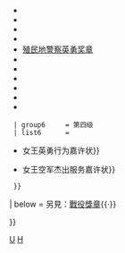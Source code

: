 {{Navbox
| name       = 英國授勳及嘉獎制度
| title      = [[英國授勳及嘉獎制度|英國榮譽體系]]
| state      = {{{state<includeonly>|autocollapse</includeonly>}}}
| listclass  = hlist

| group1     = 勛章
| list1      = {{Navbox subgroup
  | group1     = 現行頒發
  | list1      = {{Navbox subgroup
    | list1      = 
* [[嘉德勋章]]
* [[薊花勳章]]
* [[巴斯勳章]]
* [[功績勳章 (英國)|功績勳章]]
* [[聖米迦勒及聖喬治勳章]]
* [[皇家維多利亞勳章]]
* [[傑出服務勳章]]
* [[大英帝國勳章]]
* [[帝國服務勳章]]
* [[名譽勳位|名誉勋章]]
* [[聖約翰勳章]]
    | group2     = [[英國王室|王室勛章]]
    | list2      = 
* {{Link-en|乔治五世王室勋章|Royal Family Order of George V}}
* {{Link-en|乔治六世王室勋章|Royal Family Order of George VI}}
* [[伊麗莎白二世王室勳章]]
    }}
  | group2     = 暫停頒發
  | list2      = 
* [[聖派屈克勳章]]
* [[印度皇冠勳章]]
* {{Link-en|印度之星勋章|Order of the Star of India}}
* [[印度帝國勳章]]
* {{Link-en|印度功绩勋章|Indian Order of Merit}}
* {{Link-en|英属印度勋章|Order of British India}}
* {{Link-en|缅甸勋章|Order of Burma}}
  | group3     = 終止頒發
  | list3      = 
* [[皇家圭尔夫勋章]]
* {{Link-en|乔治四世王室勋章|Royal Family Order of George IV}}
* {{Link-en|维多利亚与阿尔伯特皇家勋章|Royal Order of Victoria and Albert}}
* {{Link-en|爱德华七世王室勋章|Royal Family Order of Edward VII}}
  | group4     = 其他勛章
  | list4      = 
* {{Link-en|皇家维多利亚链章|Royal Victorian Chain}}
* [[世袭贵族]]
* [[終身貴族]]
* [[英國樞密院|枢密院顾问官]]
* [[從男爵]]
* [[下級勳位爵士|爵士勋衔]]
* [[侍從官]]
* {{Link-en|英联邦领域的荣誉和勋章|Orders and decorations of the Commonwealth realms|''更多……''}}
  }}

| group2     = 現行<br />獎勵
| list2      = {{Navbox subgroup
  | group1     = 第一级
  | list1      = 
* [[维多利亚十字勋章]]
* [[乔治十字勋章]]
  | group2     = 二级甲等
  | list2      = 
* [[傑出服務勳章|杰出服务奖章]]
* {{Link-en|特殊英勇十字奖章|Conspicuous Gallantry Cross}}
* {{Link-en|皇家红十字奖章|Royal Red Cross|皇家红十字一等奖章}}
  | group3     = 二级乙等
  | list3      = 
* {{Link-en|乔治奖章|George Medal}}
* [[女皇警察獎章|女王警察英勇奖章]]
* {{Link-en|女王消防奖章|Queen's Fire Service Medal|女王消防英勇奖章}}
  | group4     = 三级甲等
  | list4      = 
* [[傑出服務十字勳章 (英國)|杰出服务十字奖章]]
* [[軍功十字勳章|军功十字奖章]]
* {{Link-en|杰出飞行十字奖章 (英国)|Distinguished Flying Cross (United Kingdom)|杰出飞行十字奖章}}
* {{Link-en|空军十字奖章 (英国)|Air Force Cross (United Kingdom)|空军十字奖章}}
* {{Link-en|皇家红十字奖章|Royal Red Cross|皇家红十字二等奖章}}
  | group5     = 三级乙等
  | list5      = 
* {{Link-en|海上英勇奖章|Sea Gallantry Medal}}
* {{Link-en|女王英勇奖章|Queen's Gallantry Medal}}
* {{Link-en|皇家维多利亚奖章|Royal Victorian Medal}}
* [[大英帝国奖章]]
* [[女皇警察獎章|女王警察杰出服务奖章]]
* {{Link-en|女王消防奖章|Queen's Fire Service Medal|女王消防杰出服务奖章}}
* {{Link-en|女王急救服务奖章|Queen's Ambulance Service Medal}}
* {{Link-en|女王志愿后备奖章|Queen's Volunteer Reserves Medal}}
* {{Link-en|极地奖章|Polar Medal}}
* [[帝國服務獎章]]
* [[海外領土警察獎章]]
* {{Link-en|武装商船功勋服务奖章|Merchant Navy Medal for Meritorious Service}}
  | group6     = 第四级
  | list6      = 
* {{Link-en|战报嘉奖|Mentioned in dispatches}}
* {{Link-en|女王英勇嘉许状|Queen's Commendation for Bravery}}
* {{Link-en|女王英勇嘉许状|Queen's Commendation for Bravery|女王空中英勇嘉许状}}
* {{Link-en|女王杰出服务嘉许状|Queen's Commendation for Valuable Service}}
  | group7     = 其他
  | list7      = 
* {{Link-en|荣誉奖章 (英国)|Badge of Honour|荣誉奖章}}
* {{Link-en|伊丽莎白十字奖章|Elizabeth Cross}}
  }}

| group3     = 廢止<br />獎勵
| list3      = {{Navbox subgroup
  | group1     = 第一级
  | list1      = 
* {{Link-en|印度功绩勋章|Indian Order of Merit|一等印度功勋奖章}}
* {{Link-en|阿尔伯特救生奖章|Albert Medal for Lifesaving|一等阿尔伯特奖章}}
* {{Link-en|爱德华奖章|Edward Medal|一等爱德华奖章}}
* {{Link-en|帝国英勇奖章|Empire Gallantry Medal}}
  | group2     = 二级甲等
  | list2      = 
* {{Link-en|印度功绩勋章|Indian Order of Merit|二等印度功勋奖章}}
* {{Link-en|殊功奖章|Distinguished Conduct Medal}}
* {{Link-en|杰出英勇奖章|Conspicuous Gallantry Medal}}
* {{Link-en|杰出英勇奖章|Conspicuous Gallantry Medal|杰出飞行英勇奖章}}
  | group3     = 二级乙等
  | list3      = 
* {{Link-en|阿尔伯特救生奖章|Albert Medal for Lifesaving|二等阿尔伯特奖章}}
* {{Link-en|爱德华奖章|Edward Medal|二等爱德华奖章}}
* {{Link-en|南非联邦国王金质英勇奖章|Union of South Africa King's Medal for Bravery, Gold}}
  | group4     = 三级甲等
  | list4      = 
* {{Link-en|英属印度勋章|Order of British India|一等英属印度奖章}}
* {{Link-en|英属印度勋章|Order of British India|二等英属印度奖章}}
* {{Link-en|印度功绩勋章|Indian Order of Merit|三等印度功勋奖章}}
* {{Link-en|头衔奖章 (印度)|Title Badge (India)|一等头衔奖章}}
* {{Link-en|头衔奖章 (印度)|Title Badge (India)|二等头衔奖章}}
* {{Link-en|头衔奖章 (印度)|Title Badge (India)|三等头衔奖章}}
* {{Link-en|非洲殊功奖章|African Distinguished Conduct Medal|皇家西非边境部队殊功奖章}}
* {{Link-en|非洲殊功奖章|African Distinguished Conduct Medal|国王非洲步枪营殊功奖章}}
* {{Link-en|印度杰出服务奖章|Indian Distinguished Service Medal}}
* {{Link-en|杰出服务奖章 (英国)|Distinguished Service Medal (United Kingdom)|杰出服务奖章}}
* {{Link-en|军事奖章 (英国)|Military Medal|军事奖章}}
* {{Link-en|杰出飞行奖章|Distinguished Flying Medal}}
* {{Link-en|空军奖章 (英国)|Air Force Medal|空军奖章}}
* {{Link-en|缅甸英勇奖章|Burma Gallantry Medal}}
  | group5     = 三级乙等
  | list5      = 
* {{Link-en|警察奖章 (爱尔兰)|Constabulary Medal (Ireland)|警察奖章}}
* {{Link-en|南非联邦国王金质英勇奖章|Union of South Africa King's Medal for Bravery, Gold|南非联邦国王银质英勇奖章}}
* {{Link-en|印度凯撒奖章|Kaisar-i-Hind Medal|印度凯撒奖章（金章{{\}}银章{{\}}铜章）}}
* {{Link-en|印度警察奖章|Indian Police Medal|印度警察英勇奖章}}
* {{Link-en|锡兰警察奖章|Ceylon Police Medal|锡兰警察英勇奖章}}
* {{Link-en|塞拉利昂奖章 (1961年－1971年)|Medals of Sierra Leone (1961–1971)|塞拉利昂警察英勇奖章}}
* {{Link-en|塞拉利昂奖章 (1961年－1971年)|Medals of Sierra Leone (1961–1971)|塞拉利昂消防英勇奖章}}
* [[海外領土警察獎章|殖民地警察英勇奖章]]
* {{Link-en|加拿大奖章|Canada Medal}}
* {{Link-en|女王酋长奖章|Queen's Medal for Chiefs}}
* {{Link-en|印度警察奖章|Indian Police Medal|印度警察功勋服务奖章}}
* {{Link-en|锡兰警察奖章|Ceylon Police Medal|锡兰警察功勋奖章}}
* {{Link-en|塞拉利昂奖章 (1961年－1971年)|Medals of Sierra Leone (1961–1971)|塞拉利昂警察功勋服务奖章}}
* {{Link-en|塞拉利昂奖章 (1961年－1971年)|Medals of Sierra Leone (1961–1971)|塞拉利昂消防功勋服务奖章}}
  | group6     = 第四级
  | list6      = 
* {{Link-en|女王英勇行为嘉许状|Queen's Commendation for Brave Conduct|英国国王{{\}}女王英勇行为嘉许状}}
* {{Link-en|女王空军杰出服务嘉许状|Queen's Commendation for Valuable Service in the Air|英国国王{{\}}女王空军杰出服务嘉许状}}
  }}

| below      = 另見：[[英国战役奖章|戰役獎章]]{{·}}{{Link-en|英國撤銷所授榮譽、勛章及獎章人士名單|List of revocations of appointments to orders and awarded decorations and medals of the United Kingdom|被撤銷榮譽人士}}

}}<noinclude>{{collapsible option}}
[[Category:獎勵模板|U]]
[[Category:英國軍事模板|H]]
[[Category:英國授勳及嘉獎制度| ]]</noinclude>